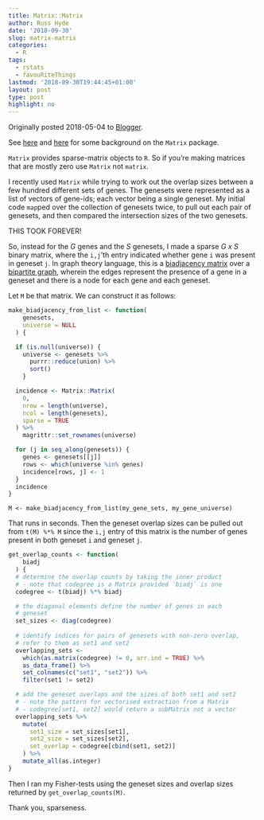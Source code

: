 ```yaml
---
title: Matrix::Matrix
author: Russ Hyde
date: '2018-09-30'
slug: matrix-matrix
categories:
  - R
tags:
  - rstats
  - favouRiteThings
lastmod: '2018-09-30T19:44:45+01:00'
layout: post
type: post
highlight: no
---
```


Originally posted 2018-05-04 to [
  Blogger
](
  http://biolearnr.blogspot.com/2018/02/a-few-of-my-favourite-things.html
).

See [
  here
](
  http://www.johnmyleswhite.com/notebook/2011/10/31/using-sparse-matrices-in-r/
) and [
  here
](
  https://cran.r-project.org/web/packages/Matrix/index.html
) for some background on the `Matrix` package.

`Matrix` provides sparse-matrix objects to `R`. So if you're making matrices that
are mostly zero use `Matrix` not `matrix`.

I recently used `Matrix` while trying to work out the overlap sizes between a
few hundred different sets of genes. The genesets were represented as a list of
vectors of gene-ids; each vector being a single geneset. My initial code
`map`ped over the collection of genesets twice, to pull out each pair of
genesets, and then compared the intersection sizes of the two genesets.

THIS TOOK FOREVER!

So, instead for the _G_ genes and the _S_ genesets, I made a sparse _G x S_
binary matrix, where the `i,j`'th entry indicated whether gene `i` was present
in geneset `j`. In graph theory language, this is a [
  biadjacency matrix
](
  https://en.wikipedia.org/wiki/Adjacency_matrix#Of_a_bipartite_graph
) over a [
  bipartite graph
](
  https://en.wikipedia.org/wiki/Bipartite_graph
), wherein the edges represent the presence of a gene in a geneset and there is
a node for each gene and each geneset.

Let `M` be that matrix. We can construct it as follows:

```r
make_biadjacency_from_list <- function(
    genesets,
    universe = NULL
  ) {

  if (is.null(universe)) {
    universe <- genesets %>%
      purrr::reduce(union) %>%
      sort()
    }

  incidence <- Matrix::Matrix(
    0,
    nrow = length(universe),
    ncol = length(genesets),
    sparse = TRUE
  ) %>%
    magrittr::set_rownames(universe)

  for (j in seq_along(genesets)) {
    genes <- genesets[[j]]
    rows <- which(universe %in% genes)
    incidence[rows, j] <- 1
  }
  incidence
}
```

```
M <- make_biadjacency_from_list(my_gene_sets, my_gene_universe)
```

That runs in seconds. Then the geneset overlap sizes can be pulled out from
`t(M) %*% M` since the `i,j` entry of this matrix is the number of genes
present in both geneset `i` and geneset `j`.

```r
get_overlap_counts <- function(
    biadj
  ) {
  # determine the overlap counts by taking the inner product
  # - note that codegree is a Matrix provided `biadj` is one
  codegree <- t(biadj) %*% biadj

  # the diagonal elements define the number of genes in each
  # geneset
  set_sizes <- diag(codegree)
    
  # identify indices for pairs of genesets with non-zero overlap,
  # refer to them as set1 and set2
  overlapping_sets <- 
    which(as.matrix(codegree) != 0, arr.ind = TRUE) %>%
    as_data_frame() %>%
    set_colnames(c("set1", "set2")) %>%
    filter(set1 != set2)

  # add the geneset overlaps and the sizes of both set1 and set2
  # - note the pattern for vectorised extraction from a Matrix
  # - codegree[set1, set2] would return a subMatrix not a vector
  overlapping_sets %>%
    mutate(
      set1_size = set_sizes[set1],
      set2_size = set_sizes[set2],
      set_overlap = codegree[cbind(set1, set2)]
    ) %>%
    mutate_all(as.integer)
}
```

Then I ran my Fisher-tests using the geneset sizes and overlap sizes returned
by `get_overlap_counts(M)`.

Thank you, sparseness.